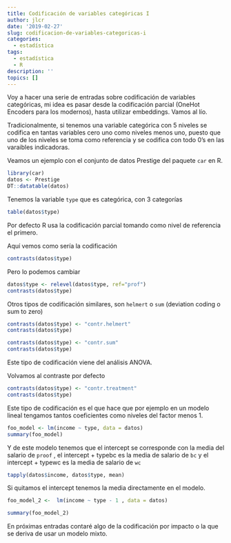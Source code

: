 ```yaml
---
title: Codificación de variables categóricas I
author: jlcr
date: '2019-02-27'
slug: codificacion-de-variables-categoricas-i
categories:
  - estadística
tags:
  - estadística
  - R
description: ''
topics: []
---
```



Voy a hacer una serie de entradas sobre codificación de variables categóricas, mi idea es pasar desde la codificación parcial (OneHot Encoders para los modernos), hasta utilizar embeddings. Vamos al lío.

Tradicionalmente, si tenemos una variable categórica con 5 niveles se codifica en tantas variables cero uno como niveles menos uno, puesto que uno de los niveles se toma como referencia y se codifica con todo 0's en las varaibles indicadoras.

Veamos un ejemplo con el conjunto de datos Prestige del paquete `car` en R.

```r
library(car)
datos <- Prestige
DT::datatable(datos)
```

Tenemos la variable `type` que es categórica, con 3 categorías

```r
table(datos$type)
```

Por defecto R usa la codificación parcial tomando como nivel de referencia el primero.


Aquí vemos como sería la codificación

```r
contrasts(datos$type)
```


Pero lo podemos cambiar

```r
datos$type <- relevel(datos$type, ref="prof")
contrasts(datos$type)
```

Otros tipos de codificación similares, son `helmert` o `sum` (deviation coding o sum to zero)

```r
contrasts(datos$type) <- "contr.helmert"
contrasts(datos$type)
```

```r
contrasts(datos$type) <- "contr.sum"
contrasts(datos$type)
```

Este tipo de codificación viene del análisis ANOVA. 

Volvamos al contraste por defecto

```r
contrasts(datos$type) <- "contr.treatment"
contrasts(datos$type)
```

Este tipo de codificación es el que hace que por ejemplo en un modelo lineal tengamos tantos coeficientes como niveles del factor menos 1.

```r
foo_model <- lm(income ~ type, data = datos)
summary(foo_model)
```

Y de este modelo tenemos que el intercept se corresponde con la media del salario de `proof` , el intercept  + typebc es la media de salario de `bc` y el intercept + typewc es la media de salario de `wc`

```r
tapply(datos$income, datos$type, mean)
```

Si quitamos el intercept tenemos la media directamente en el modelo.

```r
foo_model_2 <-  lm(income ~ type - 1 , data = datos)

summary(foo_model_2)
```


En próximas entradas contaré algo de la codificación por impacto o la que se deriva de usar un modelo mixto. 


